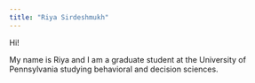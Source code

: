 ```yaml
---
title: "Riya Sirdeshmukh"
---
```


Hi! 

My name is Riya and I am a graduate student at the University of Pennsylvania
studying behavioral and decision sciences.

